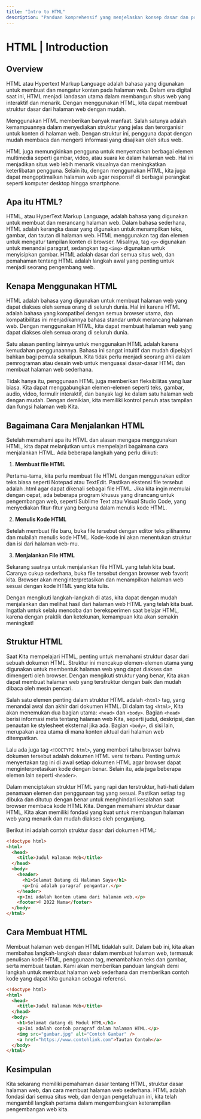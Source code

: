 ```yaml
---
title: "Intro to HTML"
description: "Panduan komprehensif yang menjelaskan konsep dasar dan prinsip HTML untuk membantu Anda memulai membuat situs web yang menarik."
---
```


# HTML | Introduction

## Overview

HTML atau Hypertext Markup Language adalah bahasa yang digunakan untuk membuat dan mengatur konten pada halaman web. Dalam era digital saat ini, HTML menjadi landasan utama dalam membangun situs web yang interaktif dan menarik. Dengan menggunakan HTML, kita dapat membuat struktur dasar dari halaman web dengan mudah.

Menggunakan HTML memberikan banyak manfaat. Salah satunya adalah kemampuannya dalam menyediakan struktur yang jelas dan terorganisir untuk konten di halaman web. Dengan struktur ini, pengguna dapat dengan mudah membaca dan mengerti informasi yang disajikan oleh situs web.

HTML juga memungkinkan pengguna untuk menyematkan berbagai elemen multimedia seperti gambar, video, atau suara ke dalam halaman web. Hal ini menjadikan situs web lebih menarik visualnya dan meningkatkan keterlibatan pengguna. Selain itu, dengan menggunakan HTML, kita juga dapat mengoptimalkan halaman web agar responsif di berbagai perangkat seperti komputer desktop hingga smartphone.

## Apa itu HTML?

HTML, atau HyperText Markup Language, adalah bahasa yang digunakan untuk membuat dan merancang halaman web. Dalam bahasa sederhana, HTML adalah kerangka dasar yang digunakan untuk menampilkan teks, gambar, dan tautan di halaman web. HTML menggunakan tag dan elemen untuk mengatur tampilan konten di browser. Misalnya, tag `<p>` digunakan untuk menandai paragraf, sedangkan tag `<img>` digunakan untuk menyisipkan gambar. HTML adalah dasar dari semua situs web, dan pemahaman tentang HTML adalah langkah awal yang penting untuk menjadi seorang pengembang web.

## Kenapa Menggunakan HTML

HTML adalah bahasa yang digunakan untuk membuat halaman web yang dapat diakses oleh semua orang di seluruh dunia. Hal ini karena HTML adalah bahasa yang kompatibel dengan semua browser utama, dan kompatibilitas ini menjadikannya bahasa standar untuk merancang halaman web. Dengan menggunakan HTML, kita dapat membuat halaman web yang dapat diakses oleh semua orang di seluruh dunia.

Satu alasan penting lainnya untuk menggunakan HTML adalah karena kemudahan penggunaannya. Bahasa ini sangat intuitif dan mudah dipelajari bahkan bagi pemula sekalipun. Kita tidak perlu menjadi seorang ahli dalam pemrograman atau desain web untuk menguasai dasar-dasar HTML dan membuat halaman web sederhana.

Tidak hanya itu, penggunaan HTML juga memberikan fleksibilitas yang luar biasa. Kita dapat menggabungkan elemen-elemen seperti teks, gambar, audio, video, formulir interaktif, dan banyak lagi ke dalam satu halaman web dengan mudah. Dengan demikian, kita memiliki kontrol penuh atas tampilan dan fungsi halaman web Kita.

## Bagaimana Cara Menjalankan HTML

Setelah memahami apa itu HTML dan alasan mengapa menggunakan HTML, kita dapat melanjutkan untuk mempelajari bagaimana cara menjalankan HTML. Ada beberapa langkah yang perlu diikuti:

1. **Membuat file HTML**

Pertama-tama, kita perlu membuat file HTML dengan menggunakan editor teks biasa seperti Notepad atau TextEdit. Pastikan ekstensi file tersebut adalah .html agar dapat dikenali sebagai file HTML.
Jika kita ingin memulai dengan cepat, ada beberapa program khusus yang dirancang untuk pengembangan web, seperti Sublime Text atau Visual Studio Code, yang menyediakan fitur-fitur yang berguna dalam menulis kode HTML.

2. **Menulis Kode HTML**

Setelah membuat file baru, buka file tersebut dengan editor teks pilihanmu dan mulailah menulis kode HTML. Kode-kode ini akan menentukan struktur dan isi dari halaman web-mu.

3. **Menjalankan File HTML**

Sekarang saatnya untuk menjalankan file HTML yang telah kita buat. Caranya cukup sederhana, buka file tersebut dengan browser web favorit kita. Browser akan menginterpretasikan dan menampilkan halaman web sesuai dengan kode HTML yang kita tulis.

Dengan mengikuti langkah-langkah di atas, kita dapat dengan mudah menjalankan dan melihat hasil dari halaman web HTML yang telah kita buat. Ingatlah untuk selalu mencoba dan bereksperimen saat belajar HTML, karena dengan praktik dan ketekunan, kemampuan kita akan semakin meningkat!

## Struktur HTML

Saat Kita mempelajari HTML, penting untuk memahami struktur dasar dari sebuah dokumen HTML. Struktur ini mencakup elemen-elemen utama yang digunakan untuk membentuk halaman web yang dapat diakses dan dimengerti oleh browser. Dengan mengikuti struktur yang benar, Kita akan dapat membuat halaman web yang terstruktur dengan baik dan mudah dibaca oleh mesin pencari.

Salah satu elemen penting dalam struktur HTML adalah `<html>` tag, yang menandai awal dan akhir dari dokumen HTML. Di dalam tag `<html>`, Kita akan menemukan dua bagian utama: `<head>` dan `<body>`. Bagian `<head>` berisi informasi meta tentang halaman web Kita, seperti judul, deskripsi, dan penautan ke stylesheet eksternal jika ada. Bagian `<body>`, di sisi lain, merupakan area utama di mana konten aktual dari halaman web ditempatkan.

Lalu ada juga tag `<!DOCTYPE html>`, yang memberi tahu browser bahwa dokumen tersebut adalah dokumen HTML versi terbaru. Penting untuk menyertakan tag ini di awal setiap dokumen HTML agar browser dapat menginterpretasikan kode dengan benar. Selain itu, ada juga beberapa elemen lain seperti `<header>`.

Dalam menciptakan struktur HTML yang rapi dan terstruktur, hati-hati dalam penamaan elemen dan penggunaan tag yang sesuai. Pastikan setiap tag dibuka dan ditutup dengan benar untuk menghindari kesalahan saat browser membaca kode HTML Kita. Dengan memahami struktur dasar HTML, Kita akan memiliki fondasi yang kuat untuk membangun halaman web yang menarik dan mudah diakses oleh pengunjung.

Berikut ini adalah contoh struktur dasar dari dokumen HTML:

```html copy showLineNumbers filename="index.html"
<!doctype html>
<html>
  <head>
    <title>Judul Halaman Web</title>
  </head>
  <body>
    <header>
      <h1>Selamat Datang di Halaman Saya</h1>
      <p>Ini adalah paragraf pengantar.</p>
    </header>
    <p>Ini adalah konten utama dari halaman web.</p>
    <footer>© 2022 Nama</footer>
  </body>
</html>
```

## Cara Membuat HTML

Membuat halaman web dengan HTML tidaklah sulit. Dalam bab ini, kita akan membahas langkah-langkah dasar dalam membuat halaman web, termasuk penulisan kode HTML, penggunaan tag, menambahkan teks dan gambar, serta membuat tautan. Kami akan memberikan panduan langkah demi langkah untuk membuat halaman web sederhana dan memberikan contoh kode yang dapat kita gunakan sebagai referensi.

```html copy showLineNumbers filename="index.html"
<!doctype html>
<html>
  <head>
    <title>Judul Halaman Web</title>
  </head>
  <body>
    <h1>Selamat datang di Modul HTML</h1>
    <p>Ini adalah contoh paragraf dalam halaman HTML.</p>
    <img src="gambar.jpg" alt="Contoh Gambar" />
    <a href="https://www.contohlink.com">Tautan Contoh</a>
  </body>
</html>
```

## Kesimpulan

Kita sekarang memiliki pemahaman dasar tentang HTML, struktur dasar halaman web, dan cara membuat halaman web sederhana. HTML adalah fondasi dari semua situs web, dan dengan pengetahuan ini, kita telah mengambil langkah pertama dalam mengembangkan keterampilan pengembangan web kita.
